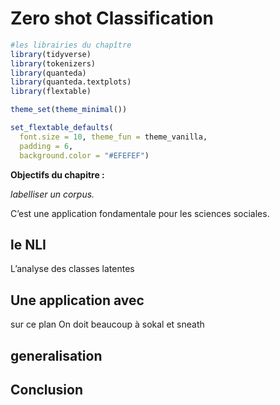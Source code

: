 # Zero shot Classification

```r
#les librairies du chapître
library(tidyverse)
library(tokenizers)
library(quanteda)
library(quanteda.textplots)
library(flextable)

theme_set(theme_minimal()) 

set_flextable_defaults(
  font.size = 10, theme_fun = theme_vanilla,
  padding = 6,
  background.color = "#EFEFEF")
```

**Objectifs du chapitre :**

<div>

*labelliser un corpus.*

</div>

C'est une application fondamentale pour les sciences sociales.

## le NLI

L'analyse des classes latentes

## Une application avec 

sur ce plan On doit beaucoup à sokal et sneath

## generalisation

## Conclusion
